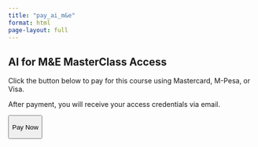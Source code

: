 ```yaml
---
title: "pay_ai_m&e"
format: html
page-layout: full
---
```


## AI for M&E MasterClass Access

Click the button below to pay for this course using Mastercard, M-Pesa, or Visa.

After payment, you will receive your access credentials via email.

`<button onclick="window.location.href='https://paystack.com/pay/ai_for_me'"`{=html}

Pay Now

</button>
